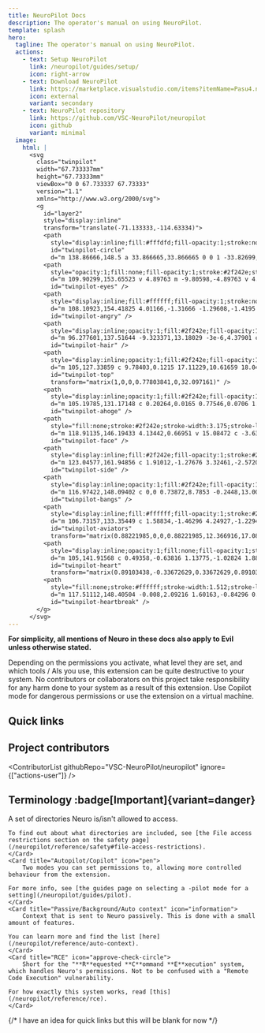 ```yaml
---
title: NeuroPilot Docs
description: The operator's manual on using NeuroPilot.
template: splash
hero:
  tagline: The operator's manual on using NeuroPilot.
  actions:
    - text: Setup NeuroPilot
      link: /neuropilot/guides/setup/
      icon: right-arrow
    - text: Download NeuroPilot
      link: https://marketplace.visualstudio.com/items?itemName=Pasu4.neuropilot
      icon: external
      variant: secondary
    - text: NeuroPilot repository
      link: https://github.com/VSC-NeuroPilot/neuropilot
      icon: github
      variant: minimal
  image:
    html: |
      <svg
        class="twinpilot"
        width="67.733337mm"
        height="67.73333mm"
        viewBox="0 0 67.733337 67.73333"
        version="1.1"
        xmlns="http://www.w3.org/2000/svg">
        <g
          id="layer2"
          style="display:inline"
          transform="translate(-71.133333,-114.63334)">
          <path
            style="display:inline;fill:#fffdfd;fill-opacity:1;stroke:none;stroke-width:3.175;stroke-linecap:round;stroke-linejoin:round"
            id="twinpilot-circle"
            d="m 138.86666,148.5 a 33.866665,33.866665 0 0 1 -33.82699,33.86664 33.866665,33.866665 0 0 1 -33.906242,-33.7873 33.866665,33.866665 0 0 1 33.747562,-33.9458 33.866665,33.866665 0 0 1 33.9853,33.70778" />
          <path
            style="opacity:1;fill:none;fill-opacity:1;stroke:#2f242e;stroke-width:3.175;stroke-linecap:round;stroke-linejoin:round;stroke-opacity:1"
            d="m 109.90299,153.65523 v 4.89763 m -9.80598,-4.89763 v 4.89763"
            id="twinpilot-eyes" />
          <path
            style="display:inline;fill:#ffffff;fill-opacity:1;stroke:none;stroke-width:1.512;stroke-linecap:round;stroke-linejoin:round;stroke-dasharray:none;stroke-opacity:1"
            d="m 108.10923,154.41825 4.01166,-1.31666 -1.29608,-1.4195 -1.89268,0.12343 -0.71152,0.74973 z m -6.21846,0 -4.011657,-1.31666 1.29608,-1.4195 1.892677,0.12343 0.71152,0.74973 z"
            id="twinpilot-angry" />
          <path
            style="display:inline;opacity:1;fill:#2f242e;fill-opacity:1;stroke:#2f242e;stroke-width:3.175;stroke-linecap:round;stroke-linejoin:round;stroke-dasharray:none;stroke-opacity:1"
            d="m 96.277601,137.51644 -9.323371,13.18029 -3e-6,4.37901 c 3.601474,-2.76693 10.544474,-5.39449 13.967963,-14.43769 -0.55137,6.65862 2.30346,12.53023 5.51204,15.46599 -1.43423,-5.30019 -0.22222,-11.65793 0.59548,-15.96629 1.95629,10.38002 9.82235,13.05674 16.01606,14.26845 l 3e-5,-4.29505 -12.72396,-12.86799"
            id="twinpilot-hair" />
          <path
            style="display:inline;opacity:1;fill:#2f242e;fill-opacity:1;stroke:none;stroke-width:0.275;stroke-linecap:round;stroke-linejoin:round;stroke-dasharray:none;stroke-opacity:1"
            d="m 105,127.33859 c 9.78403,0.1215 17.11229,10.61659 18.0458,20.16914 -2.61814,-1.61955 -6.28555,-5.20255 -8.50367,-5.42306 -2.21812,-0.22051 -4.31743,-1.92791 -5.64477,-1.38533 C 107.57002,141.24192 105,139.86031 105,139.86031 m 0,-12.52172 c -9.784027,0.1215 -17.112287,10.61659 -18.045797,20.16914 2.61814,-1.61955 6.28555,-5.20255 8.50367,-5.42306 2.21812,-0.22051 4.31743,-1.92791 5.644767,-1.38533 1.32734,0.54258 3.89736,-0.83903 3.89736,-0.83903"
            id="twinpilot-top"
            transform="matrix(1,0,0,0.77803841,0,32.097161)" />
          <path
            style="display:inline;opacity:1;fill:#2f242e;fill-opacity:1;fill-rule:nonzero;stroke:none;stroke-width:3.175;stroke-linecap:round;stroke-linejoin:round;stroke-dasharray:none;stroke-opacity:1;transform-origin: 105.00001px 148.5px;"
            d="m 105.19785,131.17148 c 0.20264,0.0165 0.77546,0.0706 1.34842,0.056 0.32412,-0.008 0.6271,-0.0368 0.9022,-0.0891 0.19495,-0.037 0.38515,-0.0767 0.56357,-0.12679 0.24279,-0.0682 0.50271,-0.16613 0.75344,-0.33588 0.19421,-0.13149 0.40818,-0.32355 0.58965,-0.60172 0.0118,-0.018 0.0234,-0.0365 0.0349,-0.0554 0.14991,-0.24556 0.27492,-0.55841 0.32961,-0.93362 0.0471,-0.32288 0.0392,-0.67174 -0.0322,-1.04317 -0.10021,-0.49518 -0.31915,-0.9512 -0.61969,-1.35336 -0.29855,-0.39949 -0.66123,-0.72487 -1.03026,-0.98724 -0.31519,-0.22408 -0.63258,-0.40064 -0.91878,-0.54119 -0.59667,-0.29301 -1.18552,-0.45786 -1.71503,-0.55285 -0.33778,-0.0613 -0.71236,-0.10087 -1.11637,-0.1125 -0.51399,-0.0148 -1.11593,0.023 -1.73571,0.15128 -0.46134,0.0955 -0.87117,0.22865 -1.21582,0.38445 -0.48015,0.21706 -0.74861,0.43891 -0.88866,0.57406 0.18172,-0.0734 0.49883,-0.17553 0.98515,-0.22871 0.34909,-0.0382 0.74578,-0.0465 1.17157,-0.016 0.57626,0.0413 1.09285,0.14514 1.51958,0.267 0.33392,0.0954 0.62254,0.20924 0.86855,0.32659 0.3948,0.18675 0.82836,0.43983 1.21626,0.73328 0.19032,0.14398 0.3801,0.31492 0.54876,0.50658 0.19967,0.2269 0.34778,0.4577 0.44303,0.6803 0.094,0.21962 0.12536,0.40409 0.13346,0.55908 0.0146,0.14508 0.005,0.24525 -0.004,0.30823 -0.0106,0.0778 -0.0206,0.12543 -0.0289,0.18077 -6.4e-4,0.004 -0.001,0.009 -0.002,0.0129 -0.0103,0.0702 -0.0218,0.14329 -0.0478,0.23759 -0.0319,0.11555 -0.0835,0.25354 -0.16564,0.39521 -0.0601,0.10367 -0.1391,0.21388 -0.24603,0.32508 -0.15329,0.15941 -0.33714,0.32487 -0.57623,0.51267 -0.329,0.25843 -0.98911,0.71304 -1.0654,0.76641 z"
            id="twinpilot-ahoge" />
          <path
            style="fill:none;stroke:#2f242e;stroke-width:3.175;stroke-linecap:round;stroke-linejoin:round"
            d="m 118.91135,146.19433 4.13442,0.66951 v 15.08472 c -3.63014,2.10202 -10.16946,5.00769 -18.04577,5.00769 m -13.911347,-20.76192 -4.13442,0.66951 v 15.08472 c 3.63014,2.10202 10.16946,5.00769 18.045767,5.00769"
            id="twinpilot-face" />
          <path
            style="display:inline;fill:#2f242e;fill-opacity:1;stroke:#2f242e;stroke-width:3.175;stroke-linecap:round;stroke-linejoin:round;stroke-opacity:1"
            d="m 123.04577,161.94856 c 1.91012,-1.27676 3.32461,-2.57205 4.98897,-4.25735 l -0.0178,-5.89772 c -0.95114,-2.49031 -2.76885,-3.94072 -4.97114,-4.92965 m -36.091567,15.08472 c -1.91012,-1.27676 -3.32461,-2.57205 -4.98897,-4.25735 l 0.0178,-5.89772 c 0.95114,-2.49031 2.76885,-3.94072 4.97114,-4.92965"
            id="twinpilot-side" />
          <path
            style="display:inline;opacity:1;fill:#2f242e;fill-opacity:1;stroke:#2f242e;stroke-width:3.175;stroke-linecap:round;stroke-linejoin:round;stroke-dasharray:none;stroke-opacity:1"
            d="m 116.97422,148.09402 c 0,0 0.73872,8.7853 -0.2448,13.00963 -0.97317,4.17992 -3.50721,8.17819 -3.50721,8.17819 2.10107,-0.80154 4.8598,-2.19331 6.63347,-4.9125 3.35567,-5.14454 1.31196,-15.72356 1.31196,-15.72356 m -28.141857,-0.55176 c 0,0 -0.73872,8.7853 0.2448,13.00963 0.97317,4.17992 3.50721,8.17819 3.50721,8.17819 -2.10107,-0.80154 -4.8598,-2.19331 -6.63347,-4.9125 -3.35567,-5.14454 -1.31196,-15.72356 -1.31196,-15.72356"
            id="twinpilot-bangs" />
          <path
            style="display:inline;fill:#ffffff;fill-opacity:1;stroke:#2f242e;stroke-width:3.175;stroke-linecap:round;stroke-linejoin:round;stroke-opacity:1"
            d="m 106.73157,133.35449 c 1.58834,-1.46296 4.24927,-1.22949 6.39809,-1.01587 2.28742,0.2274 4.87881,0.73697 6.46456,2.40111 1.40367,1.47307 1.77579,3.7846 1.84701,5.8181 0.0687,1.96244 -0.0954,4.24516 -1.38526,5.72575 -1.32552,1.5215 -3.61762,2.12364 -5.6334,2.21641 -2.31371,0.10648 -4.37538,0.20948 -6.67234,-1.93935 -1.56037,-1.45975 -2.36994,-3.73876 -2.58861,-5.86428 -0.25611,-2.48948 -0.50007,-5.43525 1.56995,-7.34187 z m -3.46314,0 c -1.58834,-1.46296 -4.24927,-1.22949 -6.39809,-1.01587 -2.28742,0.2274 -4.87881,0.73697 -6.46456,2.40111 -1.40367,1.47307 -1.77579,3.7846 -1.84701,5.8181 -0.0687,1.96244 0.0954,4.24516 1.38526,5.72575 1.32552,1.5215 3.61762,2.12364 5.6334,2.21641 2.31371,0.10648 4.37538,0.20948 6.67234,-1.93935 1.56037,-1.45975 2.36994,-3.73876 2.58861,-5.86428 0.25611,-2.48948 0.50007,-5.43525 -1.56995,-7.34187 z"
            id="twinpilot-aviators"
            transform="matrix(0.88221985,0,0,0.88221985,12.366916,17.088643)" />
          <path
            style="display:inline;opacity:1;fill:none;fill-opacity:1;stroke:#ffffff;stroke-width:1.58734;stroke-linecap:round;stroke-linejoin:round;stroke-dasharray:none;stroke-opacity:1"
            d="m 105,141.91568 c 0.49358,-0.63816 1.13775,-1.02824 1.88782,-1.02824 0.75006,0 1.75875,0.56728 1.85405,1.63912 0.18064,2.03176 -3.74186,4.66045 -3.74186,4.66045 m 1e-5,-5.27133 c -0.49358,-0.63816 -1.13775,-1.02824 -1.88782,-1.02824 -0.75006,0 -1.75875,0.56728 -1.85405,1.63912 -0.18064,2.03176 3.74186,4.66045 3.74186,4.66045"
            id="twinpilot-heart"
            transform="matrix(0.89103438,-0.33672629,0.33672629,0.89103438,-23.834233,57.309548)" />
          <path
            style="fill:none;stroke:#ffffff;stroke-width:1.512;stroke-linecap:round;stroke-linejoin:round;stroke-opacity:1"
            d="m 117.51112,148.40504 -0.008,2.09216 1.60163,-0.84296 0.18088,3.44773"
            id="twinpilot-heartbreak" />
        </g>
      </svg>
---
```



**For simplicity, all mentions of Neuro in these docs also apply to Evil unless otherwise stated.**

<Aside type="danger">

Depending on the permissions you activate, what level they are set, and which tools / AIs you use, this extension can be quite destructive to your system.
No contributors or collaborators on this project take responsibility for any harm done to your system as a result of this extension.
Use Copilot mode for dangerous permissions or use the extension on a virtual machine.

</Aside>

## Quick links

<CardGrid>
  <LinkCard title="Discord thread" href="" description={`The thread on Neuro-sama Headquarters Discord where most things are discussed.`} />
  <LinkCard title="Docs directory on repo" href={BASE_GITHUB_URL + "/tree/master/docs"} description="Source files for the documentation pages." />
  <LinkCard title="Open extension in VS Code" href={MARKETPLACE_URL('direct')} />
  <LinkCard title="Neuro Game API official repo" href="https://github.com/VedalAI/neuro-game-sdk" />
</CardGrid>

## Project contributors

<ContributorList githubRepo="VSC-NeuroPilot/neuropilot" ignore={["actions-user"]} />

## Terminology :badge[Important]{variant=danger}

<CardGrid>
	<Card title="Neuro-safe/Neuro-unsafe" icon="document">
		A set of directories Neuro is/isn't allowed to access.

    To find out about what directories are included, see [the File access restrictions section on the safety page](/neuropilot/reference/safety#file-access-restrictions).
	</Card>
	<Card title="Autopilot/Copilot" icon="pen">
		Two modes you can set permissions to, allowing more controlled behaviour from the extension.

    For more info, see [the guides page on selecting a -pilot mode for a setting](/neuropilot/guides/pilot).
	</Card>
	<Card title="Passive/Background/Auto context" icon="information">
		Context that is sent to Neuro passively. This is done with a small amount of features.

    You can learn more and find the list [here](/neuropilot/reference/auto-context).
	</Card>
	<Card title="RCE" icon="approve-check-circle">
		Short for the "**R**equested **C**ommand **E**xecution" system, which handles Neuro's permissions. Not to be confused with a "Remote Code Execution" vulnerability.

    For how exactly this system works, read [this](/neuropilot/reference/rce).
	</Card>
</CardGrid>

{/* I have an idea for quick links but this will be blank for now */}
